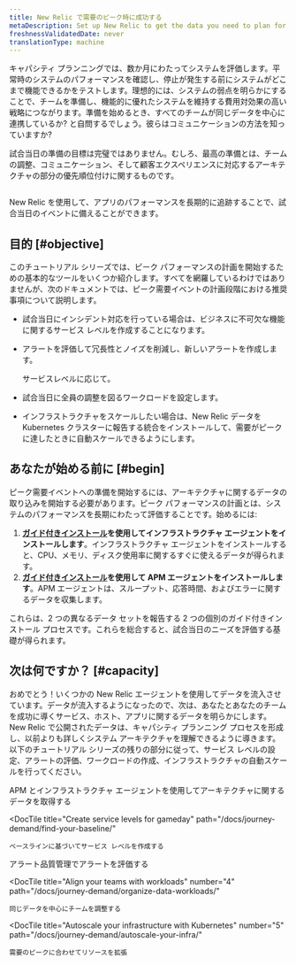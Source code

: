 ```yaml
---
title: New Relic で需要のピーク時に成功する
metaDescription: Set up New Relic to get the data you need to plan for a peak demand event.
freshnessValidatedDate: never
translationType: machine
---
```



キャパシティ プランニングでは、数か月にわたってシステムを評価します。平常時のシステムのパフォーマンスを確認し、停止が発生する前にシステムがどこまで機能できるかをテストします。理想的には、システムの弱点を明らかにすることで、チームを準備し、機能的に優れたシステムを維持する費用対効果の高い戦略につながります。準備を始めるとき、すべてのチームが同じデータを中心に連携しているか? と自問するでしょう。彼らはコミュニケーションの方法を知っていますか?

試合当日の準備の目標は完璧ではありません。むしろ、最高の準備とは、チームの調整、コミュニケーション、そして顧客エクスペリエンスに対応するアーキテクチャの部分の優先順位付けに関するものです。

<img
  title="Peak readiness dashboard"
  alt=""
  src={peakReadinessDashboardPeakReadinessDashboard}
/>

<figcaption>
  New Relic を使用して、アプリのパフォーマンスを長期的に追跡することで、試合当日のイベントに備えることができます。
</figcaption>

## 目的 [#objective]

このチュートリアル シリーズでは、ピーク パフォーマンスの計画を開始するための基本的なツールをいくつか紹介します。すべてを網羅しているわけではありませんが、次のドキュメントでは、ピーク需要イベントの計画段階における推奨事項について説明します。

* 試合当日にインシデント対応を行っている場合は、ビジネスに不可欠な機能に関するサービス レベルを作成することになります。

* アラートを評価して冗長性とノイズを削減し、新しいアラートを作成します。

  <InlinePopover type="alerts"/>

  サービスレベルに応じて。

* 試合当日に全員の調整を図るワークロードを設定します。

* インフラストラクチャをスケールしたい場合は、New Relic データを Kubernetes クラスターに報告する統合をインストールして、需要がピークに達したときに自動スケールできるようにします。

## あなたが始める前に [#begin]

ピーク需要イベントへの準備を開始するには、アーキテクチャに関するデータの取り込みを開始する必要があります。ピーク パフォーマンスの計画とは、システムのパフォーマンスを長期にわたって評価することです。始めるには:

1. **[ガイド付きインストール](https://one.newrelic.com/nr1-core?state=3a7ae2fd-163d-77a7-9372-b4764acf286e)を使用してインフラストラクチャ エージェントをインストールします**。インフラストラクチャ エージェントをインストールすると、CPU、メモリ、ディスク使用率に関するすぐに使えるデータが得られます。
2. **[ガイド付きインストール](https://one.newrelic.com/nr1-core?state=b3815b2d-8711-4418-335b-a9cac0468fe3)を使用して APM エージェントをインストールします**。APM エージェントは、スループット、応答時間、およびエラーに関するデータを収集します。

これらは、2 つの異なるデータ セットを報告する 2 つの個別のガイド付きインストール プロセスです。これらを総合すると、試合当日のニーズを評価する基礎が得られます。

## 次は何ですか？ [#capacity]

おめでとう！いくつかの New Relic エージェントを使用してデータを流入させています。データが流入するようになったので、次は、あなたとあなたのチームを成功に導くサービス、ホスト、アプリに関するデータを明らかにします。New Relic で公開されたデータは、キャパシティ プランニング プロセスを形成し、以前よりも詳しくシステム アーキテクチャを理解できるように導きます。以下のチュートリアル シリーズの残りの部分に従って、サービス レベルの設定、アラートの評価、ワークロードの作成、インフラストラクチャの自動スケールを行ってください。

<DocTiles numbered>
  <DocTile
    title="Get started"
    path="/docs/journey-demand/get-started"
    label={{text: "You are here", color: "orange"}}
  >
    APM とインフラストラクチャ エージェントを使用してアーキテクチャに関するデータを取得する
  </DocTile>

  <DocTile
    title="Create service levels for gameday"
    path="/docs/journey-demand/find-your-baseline/"
  >
    ベースラインに基づいてサービス レベルを作成する
  </DocTile>
</DocTiles>

<DocTiles>
  <DocTile
    title="Reduce noise with quality alerts"
    number="3"
    path="/docs/journey-demand/create-quality-alerts/"
  >
    アラート品質管理でアラートを評価する
  </DocTile>

  <DocTile
    title="Align your teams with workloads"
    number="4"
    path="/docs/journey-demand/organize-data-workloads/"
  >
    同じデータを中心にチームを調整する
  </DocTile>

  <DocTile
    title="Autoscale your infrastructure with Kubernetes"
    number="5"
    path="/docs/journey-demand/autoscale-your-infra/"
  >
    需要のピークに合わせてリソースを拡張
  </DocTile>
</DocTiles>